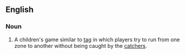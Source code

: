 ==English==

===Noun===
{{en-noun|head=[[British]] [[bulldog]]|-}}
{{wikipedia}}
# {{lb|en|games}} A children's game similar to [[tag]] in which players try to run from one zone to another without being caught by the [[catcher]]s.